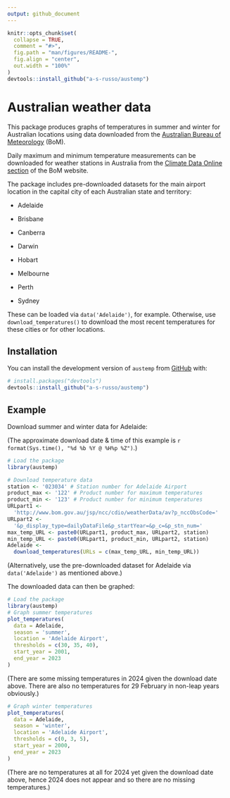 ```yaml
---
output: github_document
---
```


<!-- README.md is generated from README.Rmd. Please edit that file -->

```r
knitr::opts_chunk$set(
  collapse = TRUE,
  comment = "#>",
  fig.path = "man/figures/README-",
  fig.align = "center",
  out.width = "100%"
)
devtools::install_github("a-s-russo/austemp")
```

# Australian weather data

This package produces graphs of temperatures in summer and winter for Australian
locations using data downloaded from the
[Australian Bureau of Meteorology](http://www.bom.gov.au/?ref=logo) (BoM).

Daily maximum and minimum temperature measurements can be downloaded for weather
stations in Australia from the
[Climate Data Online section](http://www.bom.gov.au/climate/data/) of the BoM
website.

The package includes pre-downloaded datasets for the main airport location in
the capital city of each Australian state and territory:

* Adelaide

* Brisbane

* Canberra

* Darwin

* Hobart

* Melbourne

* Perth

* Sydney

These can be loaded via `data('Adelaide')`, for example. Otherwise, use
`download_temperatures()` to download the most recent temperatures for these
cities or for other locations.

## Installation

You can install the development version of `austemp` from
[GitHub](https://github.com/a-s-russo/austemp.git) with:

``` r
# install.packages("devtools")
devtools::install_github("a-s-russo/austemp")
```

## Example

Download summer and winter data for Adelaide:

(The approximate download date & time of this example is
`r format(Sys.time(), "%d %b %Y @ %H%p %Z")`.)

```r
# Load the package
library(austemp)

# Download temperature data
station <- '023034' # Station number for Adelaide Airport
product_max <- '122' # Product number for maximum temperatures
product_min <- '123' # Product number for minimum temperatures
URLpart1 <-
  'http://www.bom.gov.au/jsp/ncc/cdio/weatherData/av?p_nccObsCode='
URLpart2 <-
  '&p_display_type=dailyDataFile&p_startYear=&p_c=&p_stn_num='
max_temp_URL <- paste0(URLpart1, product_max, URLpart2, station)
min_temp_URL <- paste0(URLpart1, product_min, URLpart2, station)
Adelaide <-
  download_temperatures(URLs = c(max_temp_URL, min_temp_URL))
```

(Alternatively, use the pre-downloaded dataset for Adelaide via
`data('Adelaide')` as mentioned above.)

The downloaded data can then be graphed:

```r
# Load the package
library(austemp)
# Graph summer temperatures
plot_temperatures(
  data = Adelaide,
  season = 'summer',
  location = 'Adelaide Airport',
  thresholds = c(30, 35, 40),
  start_year = 2001,
  end_year = 2023
)
```

(There are some missing temperatures in 2024 given the download date above.
There are also no temperatures for 29 February in non-leap years obviously.)

```r
# Graph winter temperatures
plot_temperatures(
  data = Adelaide,
  season = 'winter',
  location = 'Adelaide Airport',
  thresholds = c(0, 3, 5),
  start_year = 2000,
  end_year = 2023
)
```

(There are no temperatures at all for 2024 yet given the download date above,
hence 2024 does not appear and so there are no missing temperatures.)